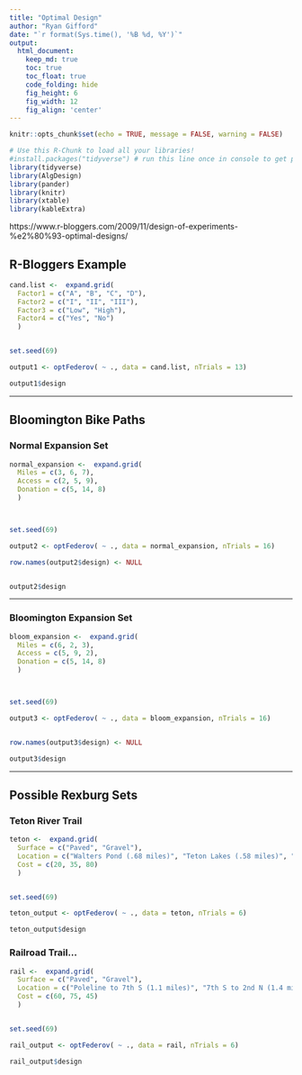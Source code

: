 ```yaml
---
title: "Optimal Design"
author: "Ryan Gifford"
date: "`r format(Sys.time(), '%B %d, %Y')`"
output:
  html_document:  
    keep_md: true
    toc: true
    toc_float: true
    code_folding: hide
    fig_height: 6
    fig_width: 12
    fig_align: 'center'
---
```


```r
knitr::opts_chunk$set(echo = TRUE, message = FALSE, warning = FALSE)
```

```r
# Use this R-Chunk to load all your libraries!
#install.packages("tidyverse") # run this line once in console to get package
library(tidyverse)
library(AlgDesign)
library(pander)
library(knitr)
library(xtable)
library(kableExtra)
```

https://www.r-bloggers.com/2009/11/design-of-experiments-%e2%80%93-optimal-designs/

## R-Bloggers Example
```r

cand.list <-  expand.grid(
  Factor1 = c("A", "B", "C", "D"),
  Factor2 = c("I", "II", "III"),
  Factor3 = c("Low", "High"),
  Factor4 = c("Yes", "No")
  )


set.seed(69)

output1 <- optFederov( ~ ., data = cand.list, nTrials = 13)

output1$design
```


***************************

## Bloomington Bike Paths

### Normal Expansion Set
```r
normal_expansion <-  expand.grid(
  Miles = c(3, 6, 7),
  Access = c(2, 5, 9),
  Donation = c(5, 14, 8)
  )



set.seed(69)

output2 <- optFederov( ~ ., data = normal_expansion, nTrials = 16)

row.names(output2$design) <- NULL


output2$design


```

*********************************************

### Bloomington Expansion Set
```r
bloom_expansion <-  expand.grid(
  Miles = c(6, 2, 3),
  Access = c(5, 9, 2),
  Donation = c(5, 14, 8)
  )



set.seed(69)

output3 <- optFederov( ~ ., data = bloom_expansion, nTrials = 16)


row.names(output3$design) <- NULL

output3$design

```

*********************************************


## Possible Rexburg Sets

### Teton River Trail

```r

teton <-  expand.grid(
  Surface = c("Paved", "Gravel"),
  Location = c("Walters Pond (.68 miles)", "Teton Lakes (.58 miles)", "Barney Dairy Rd (.37 miles)" ),
  Cost = c(20, 35, 80)
  )


set.seed(69)

teton_output <- optFederov( ~ ., data = teton, nTrials = 6)

teton_output$design


```

### Railroad Trail...

```r

rail <-  expand.grid(
  Surface = c("Paved", "Gravel"),
  Location = c("Poleline to 7th S (1.1 miles)", "7th S to 2nd N (1.4 miles)", "2nd N to 2nd E (.9 miles)" ),
  Cost = c(60, 75, 45)
  )


set.seed(69)

rail_output <- optFederov( ~ ., data = rail, nTrials = 6)

rail_output$design


```

